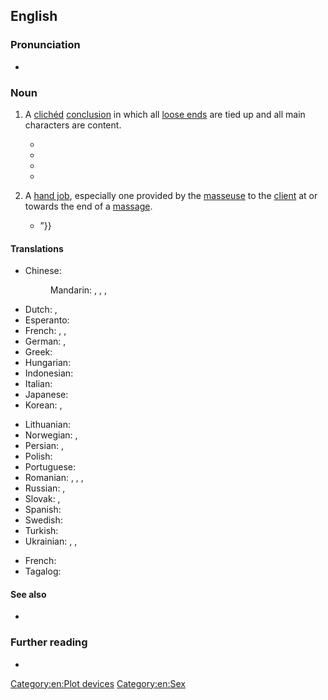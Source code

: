 ==English==

===Pronunciation===
* {{audio|en|En-au-happy ending.ogg|Audio (AU)}}

===Noun===
{{en-noun}}

# {{lb|en|literature}} A [[clichéd]] [[conclusion]] in which all [[loose end]]s are tied up and all main characters are content.
#: {{syn|en|eucatastrophe}}
#* {{quote-book|en|author=Bertrand Russell|authorlink=Bertrand Russell|title=The Conquest of Happiness|year=1930|passage=Life is not to be conceived on the analogy of a melodrama in which the hero and heroine go through incredible misfortunes for which they are compensated by a '''happy ending'''.}}
#* {{RQ:Maugham Razor|page=1|chapter=1|passage=Death ends all things and so is the comprehensive conclusion of a story, but marriage finishes it very properly too and the sophisticated are ill-advised to sneer at what is by convention termed a '''happy ending'''.}}
#* {{quote-av|en|actor={{w|Mel Blanc}}|role={{w|Bugs Bunny}}|title=[[w:What's Opera, Doc?|What’s Opera, Doc?]]|date=6 July 1957|passage=Well, what did you expect in an opera? A '''happy ending'''?}}
#* {{quote-song|en|composer={{w|Willy DeVille}}|title=Storybook Love|year=1987|passage=And she said: / "Don't you know that storybook loves, / Always have a '''happy ending'''."}}
# {{lb|en|vulgar|slang|euphemistic}} A [[hand job]], especially one provided by the [[masseuse]] to the [[client]] at or towards the end of a [[massage#Noun|massage]].
#* {{quote-book|en|author=Chelsea Handler|title=Are You There, Vodka? It's Me, Chelsea|year=2009|publisher=Simon and Schuster|pageurl=https://books.google.com/books?id=YkgL-kZlToMC&pg=PA147&dq=%22happy+endin&hl=&cd=21&source=gbs_api#v=onepage&q=%22happy%20ending&f=false|isbn=978-1-4165-9636-3|page=147|passage=“I don't want sucky sucky, I just want a massage. It's okay if she doesn't know how to give a massage, but could she at least tickle my back?” “No '''happy ending'''!” she yelled, getting louder. “I don't want a '''happy ending''', you hot mess, I just want a little back rub. {{...}}”}}

====Translations====
{{trans-top|happy end}}
* Chinese:
*: Mandarin: {{t+|cmn|大團圓|sc=Hani}}, {{t+|cmn|大团圆|tr=dàtuányuán|sc=Hani}}, {{t|cmn|大團圓結局|sc=Hani}}, {{t|cmn|大团圆结局|tr=dàtuányuán jiéjú|sc=Hani}}
* Dutch: {{t|nl|blijeinde|n}}, {{t|nl|happy ending|n}}
* Esperanto: {{t|eo|feliĉa fino }}
* French: {{t|fr|fin heureuse|f}}, {{t+|fr|happy end|m}}, {{t|fr|eucatastrophe |f}}
* German: {{t+|de|Happy End|n}}, {{t|de|glückliches Ende|n}}
* Greek: {{t+|el|χάπι εντ|n}}
* Hungarian: {{t|hu|hepiend}}
* Indonesian: {{t|id|akhir bahagia}}
* Italian: {{t|it|lieto fine|m}}
* Japanese: {{t|ja|ハッピーエンド|tr=happīendo}}
* Korean: {{t|ko|해피엔드}}, {{t|ko|해피 엔딩}}
{{trans-mid}}
* Lithuanian: {{t|lt|laiminga pabaiga|f}}
* Norwegian: {{t|no|lykkelig slutt|m}}, {{t|no|happy ending|m}}
* Persian: {{t|fa|پایان خوش}}, {{t|fa|هپی اندینگ}}
* Polish: {{t|pl|szczęśliwy koniec|m}}
* Portuguese: {{t+|pt|final feliz|m}}
* Romanian: {{t|ro|final norocos|n}}, {{t|ro|final fericit|n}}, {{t|ro|final reușit|n}}, {{t|ro|sfârșit fericit|n}}
* Russian: {{t|ru|счастли́вый коне́ц|m}}, {{t+|ru|хэ́ппи-э́нд|m}}
* Slovak: {{t|sk|šťastný koniec}}, {{t|sk|happyend}}
* Spanish: {{t|es|final feliz|m}}
* Swedish: {{t|sv|lyckligt slut|n}}
* Turkish: {{t|tr|mutlu son}}
* Ukrainian: {{t+|uk|[[щасли́вий]] [[кіне́ць]]|m}}, {{t|uk|хе́пі-е́нд|m}}, {{t+|uk|[[щасливий|щасли́ве]] [[закі́нчення]]|n}}
{{trans-bottom}}
{{trans-top|hand job, especially one provided by the masseuse}}
* French: {{t+|fr|finition|f}}
* Tagalog: {{t|tl|linggam}}
{{trans-bottom}}

====See also====
* {{l|en|happily ever after}}

===Further reading===
* {{pedia}}

[[Category:en:Plot devices]]
[[Category:en:Sex]]